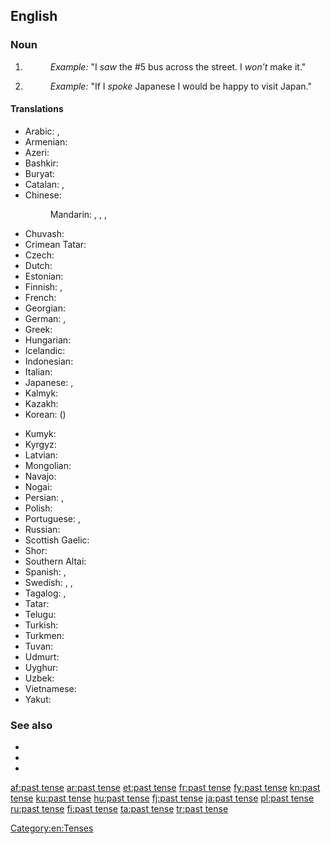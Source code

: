 {{also|past-tense}}
==English==

===Noun===
{{wikipedia}}
{{en-noun}}

# {{lb|en|grammar}} {{non-gloss definition|A form of [[language]] (and, in many languages, of a [[verb]]) used to refer to an [[event]], [[transaction]], or [[occurrence]] that did happen or has happened, or an object that existed, at a point in time before now.}}
#: ''Example:'' "I ''saw'' the #5 bus across the street. I ''won’t'' make it."
# {{lb|en|grammar}} {{non-gloss definition|A form of language used in a [[hypothetical]] expression to refer to a remote [[possibility]].}}
#: ''Example:'' "If I ''spoke'' Japanese I would be happy to visit Japan."

====Translations====
{{trans-top|form of language}}
* Arabic: {{t|ar|الْمَاضِي|m}}, {{t|ar|الْفِعْل الْمَاضِي|m}}
* Armenian: {{t|hy|անցյալ ժամանակ}}
* Azeri: {{t|az|keçmiş zaman}}
* Bashkir: {{t|ba|үткән заман|sc=Cyrl}}
* Buryat: {{t|bua|үнгэрһэн саг}}
* Catalan: {{t+|ca|passat|m}}, {{t|ca|pretèrit|m}}
* Chinese:
*: Mandarin: {{t|cmn|過去時態|sc=Hani}}, {{t|cmn|过去时态|tr=guòqù shítài|sc=Hani}}, {{t+|cmn|過去式|sc=Hani}}, {{t+|cmn|过去式|tr=guòqù shì|sc=Hani}}
* Chuvash: {{t|cv|иртнӗ вӑхӑт|alt=иртнĕ вăхăт|sc=Cyrl}}
* Crimean Tatar: {{t|crh|keçken zaman}}
* Czech: {{t|cs|minulý čas|m}}
* Dutch: {{t+|nl|verleden tijd}}
* Estonian: {{t|et|minevik}}
* Finnish: {{t+|fi|imperfekti}}, {{t+|fi|kertoma}}
* French: {{t+|fr|passé|m}}
* Georgian: {{t|ka|ნამყო}}
* German: {{t+|de|Vergangenheit|f}}, {{qualifier|preterite}} {{t+|de|Präteritum|n}}
* Greek: {{t+|el|αόριστος|m}}
* Hungarian: {{t+|hu|múlt idő}}
* Icelandic: {{t+|is|þátíð|f}}
* Indonesian: {{t|id|kala lampau}}
* Italian: {{t+|it|passato|m}}
* Japanese: {{t|ja|過去時制|tr=かこじせい, kako-jisei|sc=Jpan}}, {{t+|ja|過去形|tr=かこけい, kakokei|sc=Jpan}}
* Kalmyk: {{t|xal|өңгрсн цаг}}
* Kazakh: {{t|kk|өткен шақ|sc=Cyrl}}
* Korean: {{t+|ko|과거시제|alt=과거 시제|sc=Kore}} ({{t+|ko|過去時制|sc=Kore}})
{{trans-mid}}
* Kumyk: {{t|kum|гетген заман|tr=getgen zaman}}
* Kyrgyz: {{t|ky|өткөн чак|sc=Cyrl}}
* Latvian: {{t|lv|pagātnes laiks|m}}
* Mongolian: {{t|mn|өнгөрсөн цаг|sc=Cyrl}}
* Navajo: {{t|nv|tʼáá íídą́ą́ʼ}}
* Nogai: {{t|nog|озган заман}}
* Persian: {{t+|fa|ماضی|tr=mâzi|sc=fa-Arab}}, {{t+|fa|گذشته|tr=gozašte|sc=fa-Arab}}
* Polish: {{t+|pl|czas przeszły|m}}
* Portuguese: {{t+|pt|pretérito|m}}, {{t+|pt|passado|m}}
* Russian: {{t+|ru|проше́дшее вре́мя|n}}
* Scottish Gaelic: {{t|gd|tràth caithte|m}}
* Shor: {{t|cjs|эрткен тем|tr=ertken tem}}
* Southern Altai: {{t|alt|ӧткӧн ӧй|tr=ötkön öy}}
* Spanish: {{t|es|tiempo pasado|m}}, {{t+|es|pretérito}}
* Swedish: {{t+|sv|preteritum}}, {{t|sv|förfluten tid}}, {{t+|sv|imperfekt}}
* Tagalog: {{t|tl|pangnagdaan}}, {{t|tl|naganap}}
* Tatar: {{t|tt|үткән заман}}
* Telugu: {{t+|te|భూతకాలము}}
* Turkish: {{t+|tr|geçmiş zaman}}
* Turkmen: {{t|tk|öten zaman}}
* Tuvan: {{t|tyv|эрткен үе}}
* Udmurt: {{t|udm|ортчем дыр}}
* Uyghur: {{t|ug|ئۆتكەن زامان|sc=ug-Arab}}
* Uzbek: {{t|uz|oʻtgan zamon}}
* Vietnamese: {{t|vi|thời quá khứ}}
* Yakut: {{t|sah|ааспыт кэм|sc=Cyrl}}
{{trans-bottom}}

===See also===
* {{l|en|be}}
* {{l|en|is}}
* {{l|en|was}}

[[Category:en:Tenses]]

[[af:past tense]]
[[ar:past tense]]
[[et:past tense]]
[[fr:past tense]]
[[fy:past tense]]
[[kn:past tense]]
[[ku:past tense]]
[[hu:past tense]]
[[fj:past tense]]
[[ja:past tense]]
[[pl:past tense]]
[[ru:past tense]]
[[fi:past tense]]
[[ta:past tense]]
[[tr:past tense]]